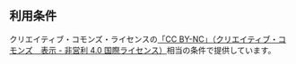 ## 利用条件

クリエイティブ・コモンズ・ライセンスの[「CC BY-NC」（クリエイティブ・コモンズ　表示 - 非営利 4.0 国際ライセンス）](https://creativecommons.org/licenses/by-nc/4.0/deed.ja)相当の条件で提供しています。
